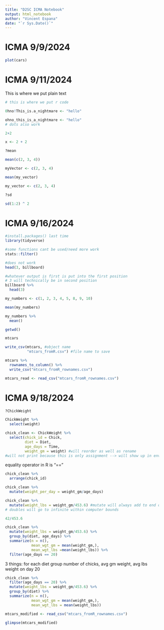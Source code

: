```yaml
---
title: "D2SC ICMA Notebook"
output: html_notebook
author: "Vincent Espana"
date: "`r Sys.Date()`"
---
```


# ICMA 9/9/2024 

```r
plot(cars)
```

# ICMA 9/11/2024

This is where we put plain text

```r
# this is where we put r code
```

```r
0hno!This_is.a_nightmare <- "hello"
```

```r
ohno_this_is_a_nightmare <- "hello"
# dots also work
```

```r
2+2
```
```r
x <- 2 + 2
```

```r
?mean
```

```r
mean(c(2, 3, 4))
```

```r
myVector <- c(2, 3, 4)
```

```r
mean(my_vector)
```
```r
my_vector <- c(2, 3, 4)
```

```r
?sd
```

```r
sd(1:2) ^ 2
```
# ICMA 9/16/2024

```r
#install.packages() last time
library(tidyverse)
```

```r
#some functions cant be used/need more work
stats::filter()
```

```r
#does not work
head(3, billboard)
```


```r
#whatever output is first is put into the first position
# 3 will technically be in second position
billboard %>%
  head(3)
```

```r
my_numbers <- c(1, 2, 3, 4, 5, 8, 9, 10)
```

```r
mean(my_numbers)
```
```r
my_numbers %>%
  mean()
```
```r
getwd()
```

```r
mtcars
```

```r
write_csv(mtcars, #object name
          "mtcars_fromR.csv") #file name to save

```

```r
mtcars %>%
  rownames_to_column() %>%
  write_csv("mtcars_fromR_rownames.csv")
```

```r
mtcars_read <- read_csv("mtcars_fromR_rownames.csv")
```
# ICMA 9/18/2024

```r
?ChickWeight
```

```r
ChickWeight %>%
  select(weight)
```

```r
chick_clean <- ChickWeight %>%
  select(chick_id = Chick,
         diet = Diet,
         age_days = Time,
         weight_gm = weight) #will reorder as well as rename
#will not print because this is only assignment --> will show up in environment
```

equality operator in R is "=="

```r
chick_clean %>%
  arrange(chick_id)
```

```r
chick_clean %>%
  mutate(weight_per_day = weight_gm/age_days)
```

```r
chick_clean %>%
  mutate(weight_lbs = weight_gm/453.6) #mutate will always add to end of dataset 
# doubles will go to infinite within computer bounds

```

```r
42/453.6
```
```r
chick_clean %>%
  mutate(weight_lbs = weight_gm/453.6) %>%
  group_by(diet, age_days) %>%
  summarize(n = n(),
            mean_wgt_gm = mean(weight_gm,),
            mean_wgt_lbs =mean(weight_lbs)) %>%
  filter(age_days == 20)
```

3 things:
for each diet group
number of chicks, avg gm weight, avg lbs weight
on day 20

```r
chick_clean %>%
  filter(age_days == 20) %>%
  mutate(weight_lbs = weight_gm/453.6) %>%
  group_by(diet) %>%
  summarize(n = n(),
            mean_wgt_gm = mean(weight_gm,),
            mean_wgt_lbs = mean(weight_lbs))
```

```r
mtcars_modified <- read_csv("mtcars_fromR_rownames.csv")
```

```r
glimpse(mtcars_modified)
```

